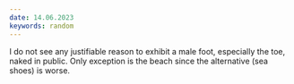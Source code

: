 ```yaml
---
date: 14.06.2023
keywords: random
---
```


I do not see any justifiable reason to exhibit a male foot, especially the toe, naked in public. Only exception is the beach since the alternative (sea shoes) is worse.
